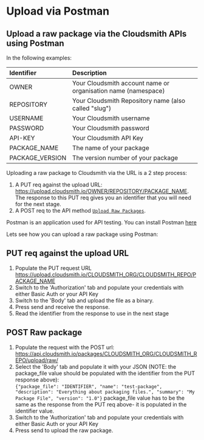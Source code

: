 


# Upload via Postman

## Upload a raw package via the Cloudsmith APIs using Postman

In the following examples: 

| Identifier      | Description                                                   |
| :-------------- | :------------------------------------------------------------ |
| OWNER           | Your Cloudsmith account name or organisation name (namespace) |
| REPOSITORY      | Your Cloudsmith Repository name (also called "slug")          |
| USERNAME        | Your Cloudsmith username                                      |
| PASSWORD        | Your Cloudsmith password                                      |
| API-KEY         | Your Cloudsmith API Key                                       |
| PACKAGE_NAME    | The name of your package                                      |
| PACKAGE_VERSION | The version number of your package                            |

Uploading a raw package to Cloudsmith via the URL is a 2 step process:

1. A PUT req against the upload URL: https://upload.cloudsmith.io/OWNER/REPOSITORY/PACKAGE_NAME.  
   The response to this PUT req gives you an identifier that you will need for the next stage.
2. A POST req to the API method [`Upload Raw Packages`](/api/packages/upload/raw). 

Postman is an application used for API testing. You can install Postman [here](https://www.postman.com/)

Lets see how you can upload a raw package using Postman:

## PUT req against the upload URL

1. Populate the PUT request URL https://upload.cloudsmith.io/CLOUDSMITH_ORG/CLOUDSMITH_REPO/PACKAGE_NAME
2. Switch to the 'Authorization' tab and populate your credentials with either Basic Auth or your API Key
3. Switch to the 'Body' tab and upload the file as a binary.
4. Press send and receive the response.
5. Read the identifier from the response to use in the next stage

<BlockImage src={postmanPutRequestImage} alt="" align="left"></BlockImage>

## POST Raw package

1. Populate the request with the POST url: https://api.cloudsmith.io/packages/CLOUDSMITH_ORG/CLOUDSMITH_REPO/upload/raw/
2. Select the 'Body' tab and populate it with your JSON (NOTE: the package_file value should be populated with the identifier from the PUT response above):  
   `{"package_file": "IDENTIFIER", "name": "test-package", "description": "Everything about packaging files.", "summary": "My Package File", "version": "1.0"}`
   package_file value has to be the same as the response from the PUT req above- it is populated in the identifier value.
3. Switch to the 'Authorization' tab and populate your credentials with either Basic Auth or your API Key
4. Press send to upload the raw package.

<BlockImage src={postmanPostRawPackageImage} alt="" align="left"></BlockImage>

